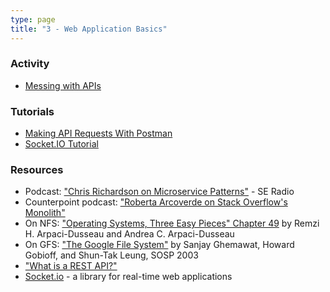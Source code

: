 ```yaml
---
type: page
title: "3 - Web Application Basics"
---
```


### Activity

- [Messing with APIs](activities/api-testing)

### Tutorials

- [Making API Requests With Postman](tutorials/postman)
- [Socket.IO Tutorial](tutorials/socket-io)

### Resources

- Podcast: ["Chris Richardson on Microservice Patterns"](https://www.se-radio.net/2019/06/episode-370-chris-richardson-on-microservice-patterns/) - SE Radio
- Counterpoint podcast: ["Roberta Arcoverde on Stack Overflow's Monolith"](https://hanselminutes.com/847/engineering-stack-overflow-with-roberta-arcoverde)
- On NFS: ["Operating Systems, Three Easy Pieces" Chapter 49](https://pages.cs.wisc.edu/~remzi/OSTEP/dist-nfs.pdf) by Remzi H. Arpaci-Dusseau and Andrea C. Arpaci-Dusseau
- On GFS: ["The Google File System"](https://static.googleusercontent.com/media/research.google.com/en//archive/gfs-sosp2003.pdf) by Sanjay Ghemawat, Howard Gobioff, and Shun-Tak Leung, SOSP 2003
- ["What is a REST API?"](https://www.sitepoint.com/rest-api/)
- [Socket.io](https://socket.io/) - a library for real-time web applications
